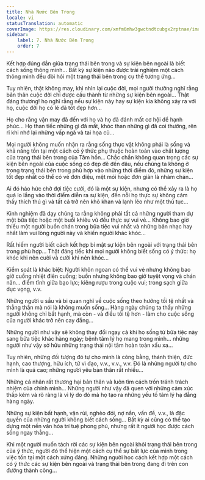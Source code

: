 ```yaml
---
title: Nhà Nước Bên Trong
locale: vi
statusTranslation: automatic
coverImage: https://res.cloudinary.com/xmfm6mhw3gwctndtcubgx2rptnae/image/upload/v1740468922/small_cover_tratado_de_psicologia_revolucionaria_a4c0dca4e0.webp
sidebar:
    label: 7. Nhà Nước Bên Trong
    order: 7
---
```

Kết hợp đúng đắn giữa trạng thái bên trong và sự kiện bên ngoài là biết cách sống thông minh... Bất kỳ sự kiện nào được trải nghiệm một cách thông minh đều đòi hỏi một trạng thái bên trong cụ thể tương ứng...

Tuy nhiên, thật không may, khi nhìn lại cuộc đời, mọi người thường nghĩ rằng bản thân cuộc đời chỉ được cấu thành từ những sự kiện bên ngoài... Thật đáng thương! họ nghĩ rằng nếu sự kiện này hay sự kiện kia không xảy ra với họ, cuộc đời họ có lẽ đã tốt đẹp hơn...

Họ cho rằng vận may đã đến với họ và họ đã đánh mất cơ hội để hạnh phúc... Họ than tiếc những gì đã mất, khóc than những gì đã coi thường, rên rỉ khi nhớ lại những vấp ngã và tai họa cũ...

Mọi người không muốn nhận ra rằng sống thực vật không phải là sống và khả năng tồn tại một cách có ý thức phụ thuộc hoàn toàn vào chất lượng của trạng thái bên trong của Tâm hồn... Chắc chắn không quan trọng các sự kiện bên ngoài của cuộc sống có đẹp đẽ đến đâu, nếu chúng ta không ở trong trạng thái bên trong phù hợp vào những thời điểm đó, những sự kiện tốt đẹp nhất có thể có vẻ đơn điệu, mệt mỏi hoặc đơn giản là nhàm chán...

Ai đó háo hức chờ đợi tiệc cưới, đó là một sự kiện, nhưng có thể xảy ra là họ quá lo lắng vào thời điểm diễn ra sự kiện, đến nỗi họ thực sự không cảm thấy thích thú gì và tất cả trở nên khô khan và lạnh lẽo như một thủ tục...

Kinh nghiệm đã dạy chúng ta rằng không phải tất cả những người tham dự một bữa tiệc hoặc một buổi khiêu vũ đều thực sự vui vẻ... Không bao giờ thiếu một người buồn chán trong bữa tiệc vui nhất và những bản nhạc hay nhất làm vui lòng người này và khiến người khác khóc...

Rất hiếm người biết cách kết hợp bí mật sự kiện bên ngoài với trạng thái bên trong phù hợp... Thật đáng tiếc khi mọi người không biết sống có ý thức: họ khóc khi nên cười và cười khi nên khóc...

Kiểm soát là khác biệt: Người khôn ngoan có thể vui vẻ nhưng không bao giờ cuồng nhiệt điên cuồng; buồn nhưng không bao giờ tuyệt vọng và chán nản... điềm tĩnh giữa bạo lực; kiêng rượu trong cuộc vui; trong sạch giữa dục vọng, v.v.

Những người u sầu và bi quan nghĩ về cuộc sống theo hướng tồi tệ nhất và thẳng thắn mà nói là không muốn sống... Hàng ngày chúng ta thấy những người không chỉ bất hạnh, mà còn - và điều tồi tệ hơn - làm cho cuộc sống của người khác trở nên cay đắng...

Những người như vậy sẽ không thay đổi ngay cả khi họ sống từ bữa tiệc này sang bữa tiệc khác hàng ngày; bệnh tâm lý họ mang trong mình... những người như vậy sở hữu những trạng thái nội tâm hoàn toàn xấu xa...

Tuy nhiên, những đối tượng đó tự cho mình là công bằng, thánh thiện, đức hạnh, cao thượng, hữu ích, tử vì đạo, v.v., v.v., v.v. Đó là những người tự cho mình là quá cao; những người yêu bản thân rất nhiều...

Những cá nhân rất thương hại bản thân và luôn tìm cách trốn tránh trách nhiệm của chính mình... Những người như vậy đã quen với những cảm xúc thấp kém và rõ ràng là vì lý do đó mà họ tạo ra những yếu tố tâm lý hạ đẳng hàng ngày.

Những sự kiện bất hạnh, vận rủi, nghèo đói, nợ nần, vấn đề, v.v., là đặc quyền của những người không biết cách sống... Bất kỳ ai cũng có thể tạo dựng một nền văn hóa trí tuệ phong phú, nhưng rất ít người học được cách sống ngay thẳng...

Khi một người muốn tách rời các sự kiện bên ngoài khỏi trạng thái bên trong của ý thức, người đó thể hiện một cách cụ thể sự bất lực của mình trong việc tồn tại một cách xứng đáng. Những người học cách kết hợp một cách có ý thức các sự kiện bên ngoài và trạng thái bên trong đang đi trên con đường thành công...

